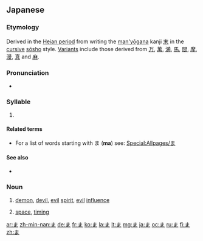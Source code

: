 {{wikipedia|Ma (kana)}}
{{Hiragana character info|hex=307e|name=HIRAGANA LETTER MA}}
==Japanese==
{{stroke order|strokes=3}}

===Etymology===
Derived in the [[w:Heian period|Heian period]] from writing the [[man'yōgana]] kanji [[末]] in the [[cursive]] [[sōsho]] style. [[変体仮名|Variants]] include those derived from [[万]], [[萬]], [[満]], [[馬]], [[間]], [[摩]], [[漫]], [[真]] and [[麻]].

===Pronunciation===
* {{IPA|[mä]|lang=ja}}

===Syllable===
{{ja-syllable|ma|sc=Hira}}

# {{Hira-def|syllable|マ|ma|order=31|gyo=ま|dan=あ}}

====Related terms====
* For a list of words starting with ま ('''ma''') see: [[Special:Allpages/ま]]

====See also====
* {{list:Hiragana/ja}}

===Noun===
{{ja-noun}}

# {{ja-def|魔}} [[demon]], [[devil]], [[evil]] [[spirit]], [[evil]] [[influence]]
# {{ja-def|間}} [[space]], [[timing]]

[[ar:ま]]
[[zh-min-nan:ま]]
[[de:ま]]
[[fr:ま]]
[[ko:ま]]
[[la:ま]]
[[lt:ま]]
[[mg:ま]]
[[ja:ま]]
[[oc:ま]]
[[ru:ま]]
[[fi:ま]]
[[zh:ま]]